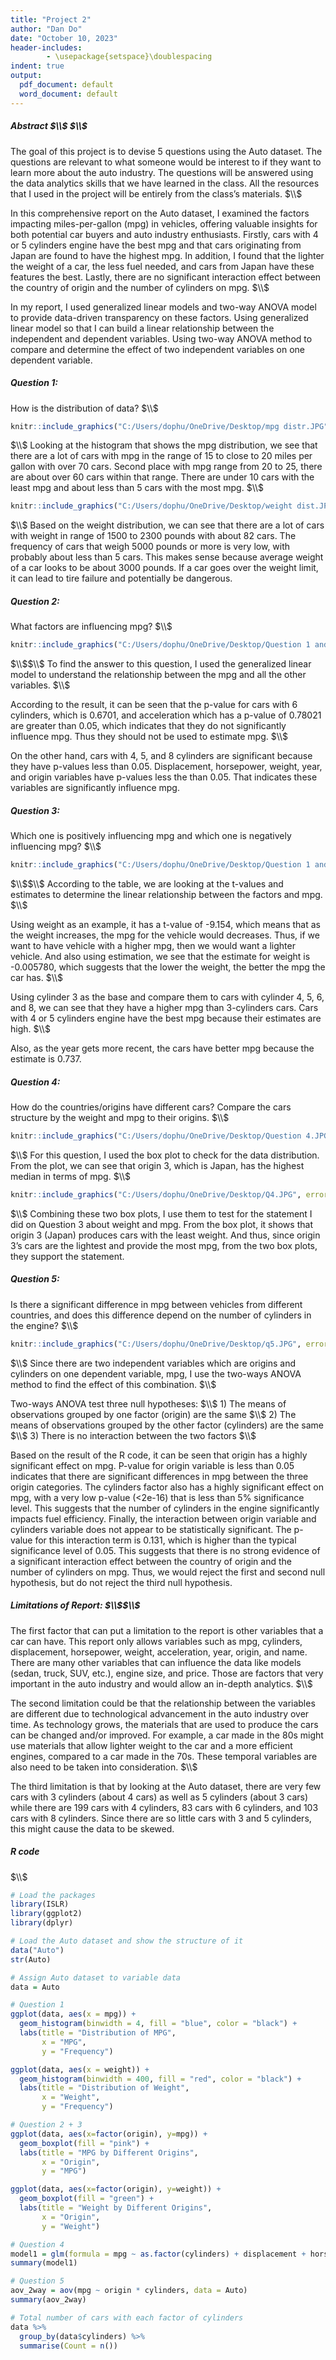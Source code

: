 ---
title: "Project 2"
author: "Dan Do"
date: "October 10, 2023"
header-includes: 
        - \usepackage{setspace}\doublespacing
indent: true
output:
  pdf_document: default
  word_document: default
---

##### Abstract        $\\$ $\\$

The goal of this project is to devise 5 questions using the Auto dataset. The questions are relevant to what someone would be interest to if they want to learn more about the auto industry. The questions will be answered using the data analytics skills that we have learned in the class. All the resources that I used in the project will be entirely from the class's materials. $\\$

In this comprehensive report on the Auto dataset, I examined the factors impacting miles-per-gallon (mpg) in vehicles, offering valuable insights for both potential car buyers and auto industry enthusiasts. Firstly, cars with 4 or 5 cylinders engine have the best mpg and that cars originating from Japan are found to have the highest mpg. In addition, I found that the lighter the weight of a car, the less fuel needed, and cars from Japan have these features the best. Lastly, there are no significant interaction effect between the country of origin and the number of cylinders on mpg. $\\$

In my report, I used generalized linear models and two-way ANOVA model to provide data-driven transparency on these factors. Using generalized linear model so that I can build a linear relationship between the independent and dependent variables. Using two-way ANOVA method to compare and determine the effect of two independent variables on one dependent variable.  

\newpage
##### Question 1:
How is the distribution of data? $\\$
```{r echo=FALSE, out.width="70%"}
knitr::include_graphics("C:/Users/dophu/OneDrive/Desktop/mpg distr.JPG", error=FALSE)
```
$\\$
Looking at the histogram that shows the mpg distribution, we see that there are a lot of cars with mpg in the range of 15 to close to 20 miles per gallon with over 70 cars. Second place with mpg range from 20 to 25, there are about over 60 cars within that range. There are under 10 cars with the least mpg and about less than 5 cars with the most mpg. $\\$

```{r echo=FALSE, out.width="70%"}
knitr::include_graphics("C:/Users/dophu/OneDrive/Desktop/weight dist.JPG", error=FALSE)
```
$\\$
Based on the weight distribution, we can see that there are a lot of cars with weight in range of 1500 to 2300 pounds with about 82 cars. The frequency of cars that weigh 5000 pounds or more is very low, with probably about less than 5 cars. This makes sense because average weight of a car looks to be about 3000 pounds. If a car goes over the weight limit, it can lead to tire failure and potentially be dangerous.  

\newpage
##### Question 2:
What factors are influencing mpg? $\\$

```{r echo=FALSE, out.width="75%"}
knitr::include_graphics("C:/Users/dophu/OneDrive/Desktop/Question 1 and 2.JPG", error=FALSE)
```
$\\$$\\$
To find the answer to this question, I used the generalized linear model to understand the relationship between the mpg and all the other variables. $\\$

According to the result, it can be seen that the p-value for cars with 6 cylinders, which is 0.6701, and acceleration which has a p-value of 0.78021 are greater than 0.05, which indicates that they do not significantly influence mpg. Thus they should not be used to estimate mpg. $\\$

On the other hand, cars with 4, 5, and 8 cylinders are significant because they have p-values less than 0.05. Displacement, horsepower, weight, year, and origin variables have p-values less the than 0.05. That indicates these variables are significantly influence mpg. 

\newpage
##### Question 3:
Which one is positively influencing mpg and which one is negatively influencing mpg? $\\$

```{r echo=FALSE, out.width="75%"}
knitr::include_graphics("C:/Users/dophu/OneDrive/Desktop/Question 1 and 2.JPG", error=FALSE)
```
$\\$$\\$
According to the table, we are looking at the t-values and estimates to determine the linear relationship between the factors and mpg. $\\$

Using weight as an example, it has a t-value of -9.154, which means that as the weight increases, the mpg for the vehicle would decreases. Thus, if we want to have vehicle with a higher mpg, then we would want a lighter vehicle. And also using estimation, we see that the estimate for weight is -0.005780, which suggests that the lower the weight, the better the mpg the car has. $\\$

Using cylinder 3 as the base and compare them to cars with cylinder 4, 5, 6, and 8, we can see that they have a higher mpg than 3-cylinders cars. Cars with 4 or 5 cylinders engine have the best mpg because their estimates are high. $\\$

Also, as the year gets more recent, the cars have better mpg because the estimate is 0.737. 

\newpage
##### Question 4:
How do the countries/origins have different cars? Compare the cars structure by the weight and mpg to their origins. $\\$

```{r echo=FALSE, out.width="75%"}
knitr::include_graphics("C:/Users/dophu/OneDrive/Desktop/Question 4.JPG", error=FALSE)
```
$\\$
For this question, I used the box plot to check for the data distribution. From the plot, we can see that origin 3, which is Japan, has the highest median in terms of mpg. $\\$

```{r echo=FALSE, out.width="75%"}
knitr::include_graphics("C:/Users/dophu/OneDrive/Desktop/Q4.JPG", error=FALSE)
```
$\\$
Combining these two box plots, I use them to test for the statement I did on Question 3 about weight and mpg. From the box plot, it shows that origin 3 (Japan) produces cars with the least weight. And thus, since origin 3's cars are the lightest and provide the most mpg, from the two box plots, they support the statement.

\newpage
##### Question 5:
Is there a significant difference in mpg between vehicles from different countries, and does this difference depend on the number of cylinders in the engine? $\\$

```{r echo=FALSE, out.width="75%"}
knitr::include_graphics("C:/Users/dophu/OneDrive/Desktop/q5.JPG", error=FALSE)
```
$\\$
Since there are two independent variables which are origins and cylinders on one dependent variable, mpg, I use the two-ways ANOVA method to find the effect of this combination.   $\\$

Two-ways ANOVA test three null hypotheses: $\\$
1) The means of observations grouped by one factor (origin) are the same $\\$
2) The means of observations grouped by the other factor (cylinders) are the same $\\$
3) There is no interaction between the two factors $\\$

Based on the result of the R code, it can be seen that origin has a highly significant effect on mpg. P-value for origin variable is less than 0.05 indicates that there are significant differences in mpg between the three origin categories. The cylinders factor also has a highly significant effect on mpg, with a very low p-value (<2e-16) that is less than 5% significance level. This suggests that the number of cylinders in the engine significantly impacts fuel efficiency. Finally, the interaction between origin variable and cylinders variable does not appear to be statistically significant. The p-value for this interaction term is 0.131, which is higher than the typical significance level of 0.05. This suggests that there is no strong evidence of a significant interaction effect between the country of origin and the number of cylinders on mpg. Thus, we would reject the first and second null hypothesis, but do not reject the third null hypothesis.



\newpage
##### Limitations of Report: $\\$$\\$

The first factor that can put a limitation to the report is other variables that a car can have. This report only allows variables such as mpg, cylinders, displacement, horsepower, weight, acceleration, year, origin, and name. There are many other variables that can influence the data like models (sedan, truck, SUV, etc.), engine size, and price. Those are factors that very important in the auto industry and would allow an in-depth analytics. $\\$

The second limitation could be that the relationship between the variables are different due to technological advancement in the auto industry over time. As technology grows, the materials that are used to produce the cars can be changed and/or improved. For example, a car made in the 80s might use materials that allow lighter weight to the car and a more efficient engines, compared to a car made in the 70s. These temporal variables are also need to be taken into consideration. $\\$

The third limitation is that by looking at the Auto dataset, there are very few cars with 3 cylinders (about 4 cars) as well as 5 cylinders (about 3 cars) while there are 199 cars with 4 cylinders, 83 cars with 6 cylinders, and 103 cars with 8 cylinders. Since there are so little cars with 3 and 5 cylinders, this might cause the data to be skewed.  

\newpage
##### R code
$\\$
```{r eval = FALSE}
# Load the packages
library(ISLR)
library(ggplot2)
library(dplyr)

# Load the Auto dataset and show the structure of it
data("Auto")
str(Auto)

# Assign Auto dataset to variable data
data = Auto

# Question 1
ggplot(data, aes(x = mpg)) +
  geom_histogram(binwidth = 4, fill = "blue", color = "black") +
  labs(title = "Distribution of MPG",
       x = "MPG",
       y = "Frequency")

ggplot(data, aes(x = weight)) +
  geom_histogram(binwidth = 400, fill = "red", color = "black") +
  labs(title = "Distribution of Weight",
       x = "Weight",
       y = "Frequency")

# Question 2 + 3
ggplot(data, aes(x=factor(origin), y=mpg)) +
  geom_boxplot(fill = "pink") +
  labs(title = "MPG by Different Origins",
       x = "Origin",
       y = "MPG")

ggplot(data, aes(x=factor(origin), y=weight)) +
  geom_boxplot(fill = "green") +
  labs(title = "Weight by Different Origins",
       x = "Origin",
       y = "Weight")

# Question 4
model1 = glm(formula = mpg ~ as.factor(cylinders) + displacement + horsepower + weight + acceleration + year + as.factor(origin), data = data)
summary(model1)

# Question 5
aov_2way = aov(mpg ~ origin * cylinders, data = Auto)
summary(aov_2way)

# Total number of cars with each factor of cylinders
data %>% 
  group_by(data$cylinders) %>%
  summarise(Count = n())

```


